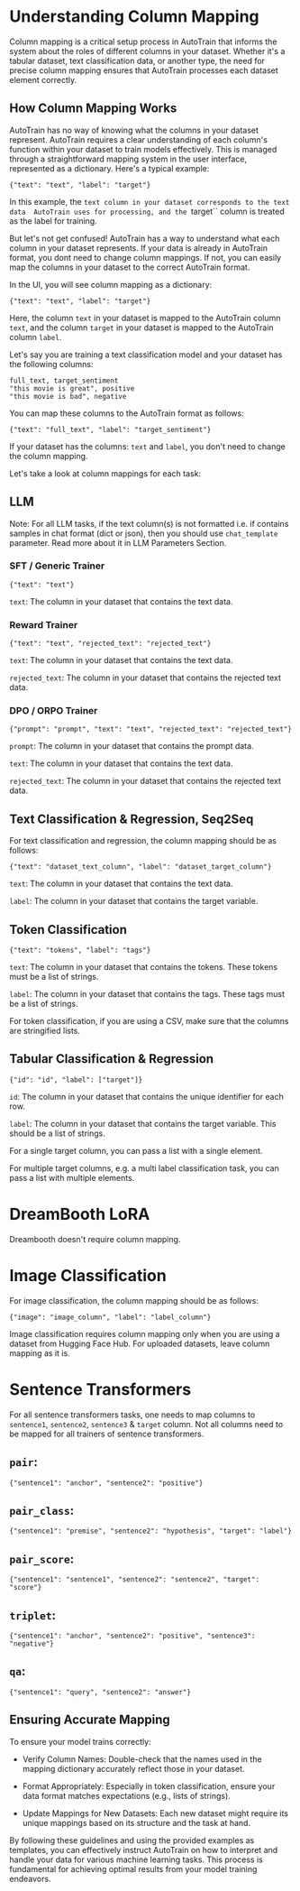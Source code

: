 # Understanding Column Mapping

Column mapping is a critical setup process in AutoTrain that informs the system 
about the roles of different columns in your dataset. Whether it's a tabular 
dataset, text classification data, or another type, the need for precise 
column mapping ensures that AutoTrain processes each dataset element correctly.

## How Column Mapping Works

AutoTrain has no way of knowing what the columns in your dataset represent. 
AutoTrain requires a clear understanding of each column's function within 
your dataset to train models effectively. This is managed through a 
straightforward mapping system in the user interface, represented as a dictionary. 
Here's a typical example:

```
{"text": "text", "label": "target"}
```

In this example, the `text column in your dataset corresponds to the text data 
AutoTrain uses for processing, and the `target`` column is treated as the 
label for training.

But let's not get confused! AutoTrain has a way to understand what each column in your dataset represents.
If your data is already in AutoTrain format, you dont need to change column mappings.
If not, you can easily map the columns in your dataset to the correct AutoTrain format.

In the UI, you will see column mapping as a dictionary:

```
{"text": "text", "label": "target"}
```

Here, the column `text` in your dataset is mapped to the AutoTrain column `text`, 
and the column `target` in your dataset is mapped to the AutoTrain column `label`.

Let's say you are training a text classification model and your dataset has the following columns:

```
full_text, target_sentiment
"this movie is great", positive
"this movie is bad", negative
```

You can map these columns to the AutoTrain format as follows:

```
{"text": "full_text", "label": "target_sentiment"}
```

If your dataset has the columns: `text` and `label`, you don't need to change the column mapping.

Let's take a look at column mappings for each task:

## LLM

Note: For all LLM tasks, if the text column(s) is not formatted i.e. if contains samples in chat format (dict or json), then you 
should use `chat_template` parameter. Read more about it in LLM Parameters Section.


### SFT / Generic Trainer

```
{"text": "text"}
```

`text`: The column in your dataset that contains the text data.


### Reward Trainer

```
{"text": "text", "rejected_text": "rejected_text"}
```

`text`: The column in your dataset that contains the text data.

`rejected_text`: The column in your dataset that contains the rejected text data.

### DPO / ORPO Trainer

```
{"prompt": "prompt", "text": "text", "rejected_text": "rejected_text"}
```

`prompt`: The column in your dataset that contains the prompt data.

`text`: The column in your dataset that contains the text data.

`rejected_text`: The column in your dataset that contains the rejected text data.


## Text Classification & Regression, Seq2Seq

For text classification and regression, the column mapping should be as follows:

```
{"text": "dataset_text_column", "label": "dataset_target_column"}
```

`text`: The column in your dataset that contains the text data.

`label`: The column in your dataset that contains the target variable.


## Token Classification


```
{"text": "tokens", "label": "tags"}
```

`text`: The column in your dataset that contains the tokens. These tokens must be a list of strings.

`label`: The column in your dataset that contains the tags. These tags must be a list of strings.

For token classification, if you are using a CSV, make sure that the columns are stringified lists.

## Tabular Classification & Regression

```
{"id": "id", "label": ["target"]}
```

`id`: The column in your dataset that contains the unique identifier for each row.

`label`: The column in your dataset that contains the target variable. This should be a list of strings.

For a single target column, you can pass a list with a single element.

For multiple target columns, e.g. a multi label classification task, you can pass a list with multiple elements.


# DreamBooth LoRA

Dreambooth doesn't require column mapping.

# Image Classification

For image classification, the column mapping should be as follows:

```
{"image": "image_column", "label": "label_column"}
```

Image classification requires column mapping only when you are using a dataset from Hugging Face Hub.
For uploaded datasets, leave column mapping as it is.

# Sentence Transformers

For all sentence transformers tasks, one needs to map columns to `sentence1`, `sentence2`, `sentence3` & `target` column.
Not all columns need to be mapped for all trainers of sentence transformers.

## `pair`:

```
{"sentence1": "anchor", "sentence2": "positive"}
```

## `pair_class`:

```
{"sentence1": "premise", "sentence2": "hypothesis", "target": "label"}
```

## `pair_score`:

```
{"sentence1": "sentence1", "sentence2": "sentence2", "target": "score"}
```

## `triplet`:

```
{"sentence1": "anchor", "sentence2": "positive", "sentence3": "negative"}
```

## `qa`:

```
{"sentence1": "query", "sentence2": "answer"}
```


## Ensuring Accurate Mapping

To ensure your model trains correctly:

- Verify Column Names: Double-check that the names used in the mapping dictionary accurately reflect those in your dataset.

- Format Appropriately: Especially in token classification, ensure your data format matches expectations (e.g., lists of strings).

- Update Mappings for New Datasets: Each new dataset might require its unique mappings based on its structure and the task at hand.

By following these guidelines and using the provided examples as templates, 
you can effectively instruct AutoTrain on how to interpret and handle your 
data for various machine learning tasks. This process is fundamental for 
achieving optimal results from your model training endeavors.
